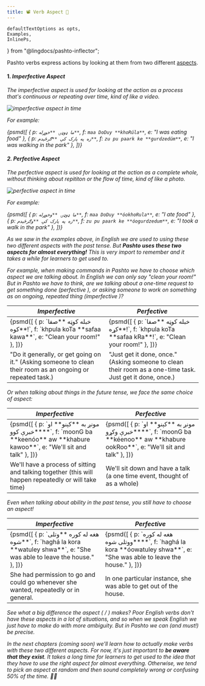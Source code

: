 ```yaml
---
title: 📽 Verb Aspect 📸 
---
```


    defaultTextOptions as opts,
    Examples,
    InlinePs,
} from "@lingdocs/pashto-inflector";

Pashto verbs express actions by looking at them from two different [aspects](https://en.wikipedia.org/wiki/Grammatical_aspect).

#### 1. <i className="fas fa-video" /> Imperfective Aspect

The imperfective aspect is used for looking at the action as a process that's continuous or repeating over time, kind of like a video.

<div className="text-center">
    <img className="img-fluid mb-2" src={imperfectiveTimeline} alt="imperfective aspect in time" />
</div>

For example:

<Examples opts={opts}>{psmd([
    { p: `ما ډوډۍ **خوړله**`, f: `maa DoDuy **khoRúla**`, e: "I was eating food" },
    { p: `زه په پارک کې **ګرځېدم**`, f: `zu pu paark ke **gurdzedúm**`, e: "I was walking in the park" },
])}</Examples>

#### 2. <i className="fas fa-camera" /> Perfective Aspect

The perfective aspect is used for looking at the action as a complete whole, without thinking about repititon or the flow of time, kind of like a photo.

<div className="text-center">
    <img className="img-fluid mb-2" src={perfectiveTimeline} alt="perfective aspect in time" />
</div>

For example:

<Examples opts={opts}>{psmd([
    { p: `ما ډوډۍ **وخوړله**`, f: `maa DoDuy **óokhoRula**`, e: "I ate food" },
    { p: `زه په پارک کې **وګرځېدم**`, f: `zu pu paark ke **óogurdzedum**`, e: "I took a walk in the park" },
])}</Examples>

As we saw in the examples above, in English we are used to using these two different aspects with the past tense. But **Pashto uses these two aspects for almost *everything!*** This is very import to remember and it takes a while for learners to get used to.

For example, when making commands in Pashto we have to choose which aspect we are talking about. In English we can only say "clean your room!" But in Pashto we have to think, are we talking about a one-time request to get something done (perfective <i className="fas fa-camera" />), or asking someone to work on something as on ongoing, repeated thing (imperfective <i className="fas fa-video" />)?

<table class="table" style={{ tableLayout: "fixed" }}>
  <thead>
    <tr>
      <th scope="col"><i className="fas fa-video fa-lg" /> Imperfective</th>
      <th scope="col"><i className="fas fa-camera fa-lg" /> Perfective</th>
    </tr>
  </thead>
  <tbody>
    <tr>
        <td>
            <Examples opts={opts}>{psmd([
                { p: `خبله کوټه **صفا کوه**!`, f: `khpula koTa **safaa kawa**`, e: "Clean your room!" },
            ])}</Examples>
        </td>
        <td>
            <Examples opts={opts}>{psmd([
                { p: `خبله کوټه **صفا کړه**!`, f: `khpula koTa **safaa kRa**!`, e: "Clean your room!" },
            ])}</Examples>
        </td>
    </tr>
    <tr>
      <td>"Do it generally, or get going on it." (Asking someone to clean their room as an ongoing or repeated task.)</td>
      <td>"Just get it done, once." (Asking someone to clean their room as a one-time task. Just get it done, once.)</td>
    </tr>
  </tbody>
</table>

Or when talking about things in the future tense, we face the same choice of aspect:

<table class="table" style={{ tableLayout: "fixed" }}>
  <thead>
    <tr>
      <th scope="col"><i className="fas fa-video fa-lg" /> Imperfective</th>
      <th scope="col"><i className="fas fa-camera fa-lg" /> Perfective</th>
    </tr>
  </thead>
  <tbody>
    <tr>
        <td>
            <Examples opts={opts}>{psmd([
                { p: `مونږ به **کېنو** او **خبرې کوو**`, f: `moonG ba **keenóo** aw **khabure kawoo**`, e: "We'll sit and talk" },
            ])}</Examples>
        </td>
        <td>
            <Examples opts={opts}>{psmd([
                { p: `مونږ به **کېنو** او **خبرې وکړو**`, f: `moonG ba **kéenoo** aw **khabure ookRoo**`, e: "We'll sit and talk" },
            ])}</Examples>
        </td>
    </tr>
    <tr>
      <td>We'll have a process of sitting and talking together (this will happen repeatedly or will take time)</td>
      <td>We'll sit down and have a talk (a one time event, thought of as a whole)</td>
    </tr>
  </tbody>
</table>

Even when talking about ability in the past tense, you still have to choose an aspect!

<table class="table" style={{ tableLayout: "fixed" }}>
  <thead>
    <tr>
      <th scope="col"><i className="fas fa-video fa-lg" /> Imperfective</th>
      <th scope="col"><i className="fas fa-camera fa-lg" /> Perfective</th>
    </tr>
  </thead>
  <tbody>
    <tr>
        <td>
            <Examples opts={opts}>{psmd([
                { p: `هغه له کوره **وتلی شوه**`, f: `haghá la kora **watuley shwa**`, e: "She was able to leave the house." },
            ])}</Examples>
        </td>
        <td>
            <Examples opts={opts}>{psmd([
                { p: `هغه له کوره **ووتلی شوه**`, f: `haghá la kora **óowatuley shwa**`, e: "She was able to leave the house." },
            ])}</Examples>
        </td>
    </tr>
    <tr>
      <td>She had permission to go and could go whenever she wanted, repeatedly or in general.</td>
      <td>In one particular instance, she was able to get out of the house.</td>
    </tr>
  </tbody>
</table>

See what a big difference the aspect (<i className="fas fa-video" /> / <i className="fas fa-camera" /> ) makes? Poor English verbs don't have these aspects in a lot of situations, and so when we speak English we just have to make do with more ambiguity. But in Pashto we can (and must!) be precise.

In the next chapters (coming soon) we'll learn how to actually make verbs with these two different aspects. For now, it's just important to **be aware that they exist**. It takes a long time for learners to get used to the idea that they have to use the right aspect for almost everything. Otherwise, we tend to pick an aspect at random and then sound completely wrong or confusing 50% of the time. 🤦‍♂️

